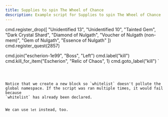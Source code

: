 ```yaml
---
title: Supplies to spin The Wheel of Chance
description: Example script for Supplies to spin The Wheel of Chance
---
```



cmd.register_drop([
  "Unidentified 13",
  "Unidentified 10",
  "Tainted Gem",
  "Dark Crystal Shard",
  "Diamond of Nulgath",
  "Voucher of Nulgath (non-mem)",
  "Gem of Nulgath",
  "Essence of Nulgath"
])
cmd.register_quest(2857)

cmd.join("escherion-1e99", "Boss", "Left")
cmd.label("kill")
cmd.kill_for_item("Escherion", "Relic of Chaos", 1)
cmd.goto_label("kill")
`

<Code code={suppliesEscherion} lang="ts" title="script.js" />

<Aside>
Notice that we create a new block so `whitelist` doesn't pollute the global namespace. If the script was ran multiple times, it would fail because
`whitelist` has already been declared.

We can use `let` instead, too.

</Aside>

